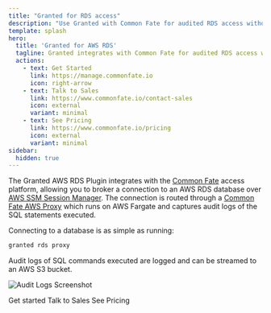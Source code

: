```yaml
---
title: "Granted for RDS access"
description: "Use Granted with Common Fate for audited RDS access without a VPN."
template: splash
hero:
  title: 'Granted for AWS RDS'
  tagline: Granted integrates with Common Fate for audited RDS access without a VPN.
  actions:
    - text: Get Started
      link: https://manage.commonfate.io
      icon: right-arrow
    - text: Talk to Sales
      link: https://www.commonfate.io/contact-sales
      icon: external
      variant: minimal
    - text: See Pricing
      link: https://www.commonfate.io/pricing
      icon: external
      variant: minimal
sidebar:
  hidden: true
---
```



The Granted AWS RDS Plugin integrates with the [Common Fate](https://commonfate.io) access platform, allowing you to broker a connection to an AWS RDS database over [AWS SSM Session Manager](https://docs.aws.amazon.com/systems-manager/latest/userguide/session-manager.html). The connection is routed through a [Common Fate AWS Proxy](https://registry.terraform.io/modules/common-fate/common-fate-proxy-ecs/aws/latest) which runs on AWS Fargate and captures audit logs of the SQL statements executed.

Connecting to a database is as simple as running:

```bash
granted rds proxy
```

Audit logs of SQL commands executed are logged and can be streamed to an AWS S3 bucket.

![Audit Logs Screenshot](./granted/pluginsassets/rds/audit-logs-screenshot.png)

<LinkButton href="https://manage.commonfate.io" icon="right-arrow">Get started</LinkButton>
<LinkButton href="https://www.commonfate.io/contact-sales" variant="minimal" icon="external">
  Talk to Sales
</LinkButton>
<LinkButton href="https://commonfate.io/pricing" variant="minimal" icon="external">
  See Pricing
</LinkButton>
